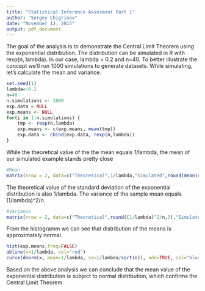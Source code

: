 ```yaml
---
title: "Statistical Inference Assesment Part 1"
author: "Sergey Chigrinov"
date: "November 12, 2015"
output: pdf_document
---
```

The goal of the analysis is to demonstrate the Central Limit Theorem using the exponential distribution.
The distribution can be simulated in R with rexp(n, lambda). In our case, lambda = 0.2 and n=40. To better illustrate the concept we'll run 1000 simulations to generate datasets. While simulating, let's calculate the mean and variance.
```r
set.seed(1)
lambda<-0.2
n=40
n.simulations <- 1000
exp.data = NULL
exp.means <- NULL
for(i in 1:n.simulations) { 
    tmp <- rexp(n,lambda)
    exp.means <- c(exp.means, mean(tmp))
    exp.data <- cbind(exp.data, rexp(n,lambda))
}
```
While the theoretical value of the the mean equals 1/lambda, the mean of our simulated example stands pretty close
```r
#Mean
matrix(nrow = 2, data=c("Theoretical",1/lambda,"Simulated",round(mean(exp.means),3)))
```

The theoretical value of the standard deviation of the exponential distribution is also 1/lambda.
The variance of the sample mean equals (1/lambda)^2/n.
```r
#Variance
matrix(nrow = 2, data=c("Theoretical",round((1/lambda)^2/n,3),"Simulated",round(var(exp.means),3)))
```
From the histogramm we can see that distribution of the means is approximately normal.
```r
hist(exp.means,freq=FALSE)
abline(v=1/lambda, col="red")
curve(dnorm(x, mean=1/lambda, sd=1/lambda/sqrt(n)), add=TRUE, col="blue", lwd=2)
```

Based on the above analysis we can conclude that the mean value of the exponential distribution is subject to normal distribution, which confirms the Central Limit Theorem.
